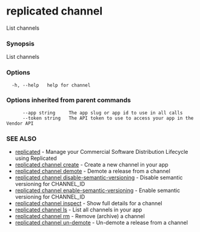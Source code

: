 # replicated channel

List channels

### Synopsis

List channels

### Options

```
  -h, --help   help for channel
```

### Options inherited from parent commands

```
      --app string     The app slug or app id to use in all calls
      --token string   The API token to use to access your app in the Vendor API
```

### SEE ALSO

* [replicated](replicated)	 - Manage your Commercial Software Distribution Lifecycle using Replicated
* [replicated channel create](replicated-cli-channel-create)	 - Create a new channel in your app
* [replicated channel demote](replicated-cli-channel-demote)	 - Demote a release from a channel
* [replicated channel disable-semantic-versioning](replicated-cli-channel-disable-semantic-versioning)	 - Disable semantic versioning for CHANNEL_ID
* [replicated channel enable-semantic-versioning](replicated-cli-channel-enable-semantic-versioning)	 - Enable semantic versioning for CHANNEL_ID
* [replicated channel inspect](replicated-cli-channel-inspect)	 - Show full details for a channel
* [replicated channel ls](replicated-cli-channel-ls)	 - List all channels in your app
* [replicated channel rm](replicated-cli-channel-rm)	 - Remove (archive) a channel
* [replicated channel un-demote](replicated-cli-channel-un-demote)	 - Un-demote a release from a channel

